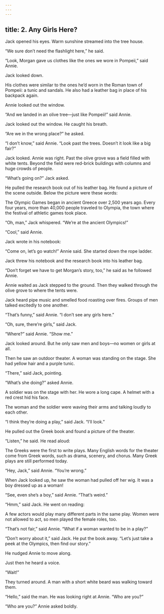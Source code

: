 ```yaml
---
---
---
```

title: 2. Any Girls Here?
---



Jack opened his eyes. Warm sunshine streamed into the tree house.

“We sure don’t need the flashlight here,” he said.

“Look, Morgan gave us clothes like the ones we wore in Pompeii,” said Annie.

Jack looked down.

His clothes were similar to the ones he’d worn in the Roman town of Pompeii: a tunic and sandals. He also had a leather bag in place of his backpack again.

Annie looked out the window.

“And we landed in an olive tree—just like Pompeii!” said Annie.

Jack looked out the window. He caught his breath.

“Are we in the wrong place?” he asked.

“I don’t know,” said Annie. “Look past the trees. Doesn’t it look like a big fair?”

Jack looked. Annie was right. Past the olive grove was a field filled with white tents. Beyond the field were red-brick buildings with columns and huge crowds of people.

“What’s going on?” Jack asked.

He pulled the research book out of his leather bag. He found a picture of the scene outside. Below the picture were these words:

The Olympic Games began in ancient Greece over 2,500 years ago. Every four years, more than 40,000 people traveled to Olympia, the town where the festival of athletic games took place.



“Oh, man,” Jack whispered. “We’re at the ancient Olympics!”

“Cool,” said Annie.

Jack wrote in his notebook:



“Come on, let’s go watch!” Annie said. She started down the rope ladder.

Jack threw his notebook and the research book into his leather bag.

“Don’t forget we have to get Morgan’s story, too,” he said as he followed Annie.

Annie waited as Jack stepped to the ground. Then they walked through the olive grove to where the tents were.

Jack heard pipe music and smelled food roasting over fires. Groups of men talked excitedly to one another.

“That’s funny,” said Annie. “I don’t see any girls here.”

“Oh, sure, there’re girls,” said Jack.

“Where?” said Annie. “Show me.”

Jack looked around. But he only saw men and boys—no women or girls at all.

Then he saw an outdoor theater. A woman was standing on the stage. She had yellow hair and a purple tunic.

“There,” said Jack, pointing.

“What’s she doing?” asked Annie.

A soldier was on the stage with her. He wore a long cape. A helmet with a red crest hid his face.

The woman and the soldier were waving their arms and talking loudly to each other.



“I think they’re doing a play,” said Jack. “I’ll look.”

He pulled out the Greek book and found a picture of the theater.

“Listen,” he said. He read aloud:

The Greeks were the first to write plays. Many English words for the theater come from Greek words, such as drama, scenery, and chorus. Many Greek plays are still performed today.



“Hey, Jack,” said Annie. “You’re wrong.”

When Jack looked up, he saw the woman had pulled off her wig. It was a boy dressed up as a woman!

“See, even she’s a boy,” said Annie. “That’s weird.”

“Hmm,” said Jack. He went on reading:

A few actors would play many different parts in the same play. Women were not allowed to act, so men played the female roles, too.



“That’s not fair,” said Annie. “What if a woman wanted to be in a play?”

“Don’t worry about it,” said Jack. He put the book away. “Let’s just take a peek at the Olympics, then find our story.”

He nudged Annie to move along.

Just then he heard a voice.

“Wait!”

They turned around. A man with a short white beard was walking toward them.

“Hello,” said the man. He was looking right at Annie. “Who are you?”

“Who are you?” Annie asked boldly.